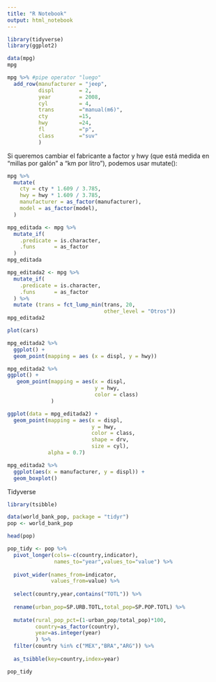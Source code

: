 ```yaml
---
title: "R Notebook"
output: html_notebook
---
```




```r
library(tidyverse)
library(ggplot2)
```


```r
data(mpg)
mpg
```

```r
mpg %>% #pipe operator "luego"
  add_row(manufacturer = "jeep",
          displ        = 2,
          year         = 2008,
          cyl          = 4,
          trans        ="manual(m6)",
          cty          =15,
          hwy          =24,
          fl           ="p",
          class        ="suv"
          )

```
Si queremos cambiar el fabricante a factor y hwy (que está medida en "millas por galón" a "km por litro"), podemos usar mutate():
```r
mpg %>%
  mutate(
    cty = cty * 1.609 / 3.785,
    hwy = hwy * 1.609 / 3.785,
    manufacturer = as_factor(manufacturer),
    model = as_factor(model),
  )

```
```r
mpg_editada <- mpg %>%
  mutate_if(
    .predicate = is.character,
    .funs      = as_factor
  )
mpg_editada

```
```r
mpg_editada2 <- mpg %>%
  mutate_if(
    .predicate = is.character,
    .funs      = as_factor
  ) %>%
  mutate (trans = fct_lump_min(trans, 20,
                               other_level = "Otros"))
mpg_editada2
```
```r
plot(cars)
```
```r
mpg_editada2 %>%
  ggplot() +
  geom_point(mapping = aes (x = displ, y = hwy))
```
```r
mpg_editada2 %>%
ggplot() +
   geom_point(mapping = aes(x = displ,
                            y = hwy,
                            color = class)
              )

```
```r
ggplot(data = mpg_editada2) +
  geom_point(mapping = aes(x = displ,
                           y = hwy,
                           color = class,
                           shape = drv,
                           size = cyl),
             alpha = 0.7)
```
```r
mpg_editada2 %>%
  ggplot(aes(x = manufacturer, y = displ)) +
  geom_boxplot()
```
Tidyverse
```r
library(tsibble)
```

```r
data(world_bank_pop, package = "tidyr")
pop <- world_bank_pop
```

```r
head(pop)
```

```r
pop_tidy <- pop %>% 
  pivot_longer(cols=-c(country,indicator),
               names_to="year",values_to="value") %>% 
  
  pivot_wider(names_from=indicator,
              values_from=value) %>% 
  
  select(country,year,contains("TOTL")) %>% 
  
  rename(urban_pop=SP.URB.TOTL,total_pop=SP.POP.TOTL) %>% 
  
  mutate(rural_pop_pct=(1-urban_pop/total_pop)*100,
         country=as_factor(country),
         year=as.integer(year)
         ) %>% 
  filter(country %in% c("MEX","BRA","ARG")) %>% 
  
  as_tsibble(key=country,index=year)

pop_tidy
```

